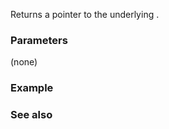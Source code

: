 {{cpp/io/basic_osyncstream/title | rdbuf}}
{{cpp/io/basic_osyncstream/navbar}}
{{dcl begin}}
{{dcl | 1=
syncbuf_type* rdbuf() const noexcept;
}}
{{dcl end}}

Returns a pointer to the underlying {{c|std::basic_syncbuf}}.
 
===Parameters===
(none)

===Example===
{{example}}

===See also===
{{dsc begin}}
{{dsc inc | cpp/io/basic_osyncstream/dsc get_wrapped}}
{{dsc inc | cpp/io/basic_ios/dsc rdbuf}}
{{dsc end}}

{{langlinks|de|es|fr|it|ja|pt|ru|zh}}